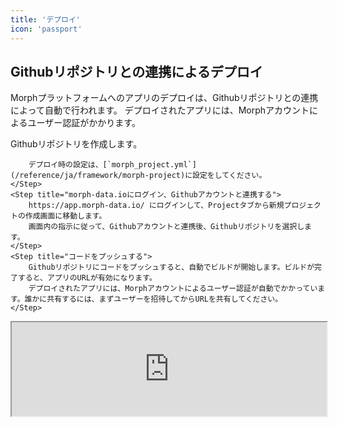 ```yaml
---
title: 'デプロイ'
icon: 'passport'
---
```


## Githubリポジトリとの連携によるデプロイ

Morphプラットフォームへのアプリのデプロイは、Githubリポジトリとの連携によって自動で行われます。
デプロイされたアプリには、Morphアカウントによるユーザー認証がかかります。

<Steps>
    <Step title="Githubリポジトリを作成する">
        Githubリポジトリを作成します。

        デプロイ時の設定は、[`morph_project.yml`](/reference/ja/framework/morph-project)に設定をしてください。
    </Step>
    <Step title="morph-data.ioにログイン、Githubアカウントと連携する">
        https://app.morph-data.io/ にログインして、Projectタブから新規プロジェクトの作成画面に移動します。
        画面内の指示に従って、Githubアカウントと連携後、Githubリポジトリを選択します。
    </Step>
    <Step title="コードをプッシュする">
        Githubリポジトリにコードをプッシュすると、自動でビルドが開始します。ビルドが完了すると、アプリのURLが有効になります。
        デプロイされたアプリには、Morphアカウントによるユーザー認証が自動でかかっています。誰かに共有するには、まずユーザーを招待してからURLを共有してください。
    </Step>
</Steps>

<Frame>
    <iframe
        height={500}
        width='100%'
        src="https://www.youtube.com/embed/IEe4SqKnx54?si=6FS0td-gOinBh3hn"
    />
</Frame>

## DockerイメージをCLIでデプロイする

<Warning>
    この手順は、非推奨です。Githubリポジトリとの連携によるデプロイができない場合に使用してください。
</Warning>

<Note>
    この手順には`morph`コマンドが必要となります。
    まだインストールされていない場合は、`pip install morph-data`コマンドでインストールしてください。
</Note>

<Note>
    MorphアプリのビルドにはDockerを使用します。Dockerがインストールされていない場合は、[Docker公式サイト](https://docs.docker.com/get-docker/)からインストールしてください。
</Note>

<Steps>
    <Step title="プロジェクトをセットアップする">
        1. プロジェクトのルート階層に移動します。
            ```bash Shell
            cd /path/to/your-project
            ```
        1. `morph_project.yml`を編集して`project_id`を設定します。
            ```yaml YAML
            # Profile Section in `~/.morph/credentials`
            profile: default

            # Project ID
            project_id: [YOUR_PROJECT_ID]

            # Python Package Manager
            package_manager: pip

            -- 省略 --
            ```
            - `profile`は`~/.morph/credentials`のセクションに紐付きます。通常は`default`で問題ありませんが、複数の認証情報をお持ちの場合は必要に応じて変更してください。
            - `package_manager`はプロジェクト作成時のパッケージマネージャーが設定されています。通常変更する必要はありませんが、`morph deploy`コマンドではこの設定に基づいてビルドを行います。
                - `package_manager=pip`が指定されている場合は、プロジェクト直下の`requirements.txt`を編集してデプロイ環境でインストールするパッケージを指定してください。それ以外の場合は`requirements.txt`がビルド時に自動で生成されます。
    </Step>
    <Step title="morph CLIを設定する">
        下記のコマンドを実行してAPIキーを`~/.morph/credentials`に設定します。
        ```bash Shell
        morph config
        ```
    </Step>
    <Step title="クラウド環境で使用するPythonのパッケージを指定する">
        <AccordionGroup>
            <Accordion title="poetry">
                pyproject.tomlに設定されているパッケージがデプロイ環境でインストールされます。
                デプロイ前に必ず`poetry update`コマンドを実行して、poetry.lockファイルを最新の状態に更新してください。
            </Accordion>
            <Accordion title="uv">
                pyproject.tomlに設定されているパッケージがデプロイ環境でインストールされます。
                デプロイ前に必ず`uv sync`コマンドを実行して、uv.lockファイルを最新の状態に更新してください。
            </Accordion>
            <Accordion title="pip">
                requirements.txtに設定されているパッケージがデプロイ環境でインストールされます。

                以下のコマンドを実行してrequirements.txtを生成してください。
                ```bash Shell
                pip freeze > requirements.txt
                ```
            </Accordion>
        </AccordionGroup>
    </Step>
    <Step title="クラウドにデプロイする">
        コマンドを実行してクラウドにデプロイします。
        ```bash Shell
        morph deploy
        ```
        - Dockerキャッシュを無効化する場合:
        ```bash Shell
        morph deploy --no-cache
        ```
        デプロイ後、[https://app.morph-data.io/](https://app.morph-data.io/) にログインして結果を確認してください。
    </Step>
</Steps>